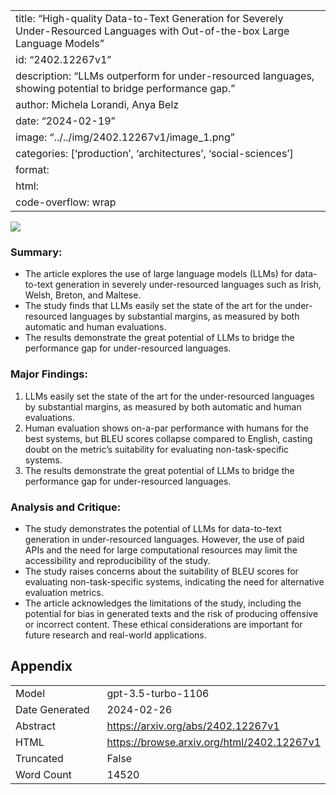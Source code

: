 
---
title: "High-quality Data-to-Text Generation for Severely Under-Resourced Languages with Out-of-the-box Large Language Models"
id: "2402.12267v1"
description: "LLMs outperform for under-resourced languages, showing potential to bridge performance gap."
author: Michela Lorandi, Anya Belz
date: "2024-02-19"
image: "../../img/2402.12267v1/image_1.png"
categories: ['production', 'architectures', 'social-sciences']
format:
  html:
    code-overflow: wrap
---

![](../../img/2402.12267v1/image_1.png)

### Summary:
- The article explores the use of large language models (LLMs) for data-to-text generation in severely under-resourced languages such as Irish, Welsh, Breton, and Maltese.
- The study finds that LLMs easily set the state of the art for the under-resourced languages by substantial margins, as measured by both automatic and human evaluations.
- The results demonstrate the great potential of LLMs to bridge the performance gap for under-resourced languages.

### Major Findings:
1. LLMs easily set the state of the art for the under-resourced languages by substantial margins, as measured by both automatic and human evaluations.
2. Human evaluation shows on-a-par performance with humans for the best systems, but BLEU scores collapse compared to English, casting doubt on the metric’s suitability for evaluating non-task-specific systems.
3. The results demonstrate the great potential of LLMs to bridge the performance gap for under-resourced languages.

### Analysis and Critique:
- The study demonstrates the potential of LLMs for data-to-text generation in under-resourced languages. However, the use of paid APIs and the need for large computational resources may limit the accessibility and reproducibility of the study.
- The study raises concerns about the suitability of BLEU scores for evaluating non-task-specific systems, indicating the need for alternative evaluation metrics.
- The article acknowledges the limitations of the study, including the potential for bias in generated texts and the risk of producing offensive or incorrect content. These ethical considerations are important for future research and real-world applications.

## Appendix

|          |          |
|----------|----------|
| Model     | gpt-3.5-turbo-1106       |
| Date Generated     | 2024-02-26       |
| Abstract | [https://arxiv.org/abs/2402.12267v1](https://arxiv.org/abs/2402.12267v1)        |
| HTML     | [https://browse.arxiv.org/html/2402.12267v1](https://browse.arxiv.org/html/2402.12267v1)       |
| Truncated       | False       |
| Word Count       | 14520       |